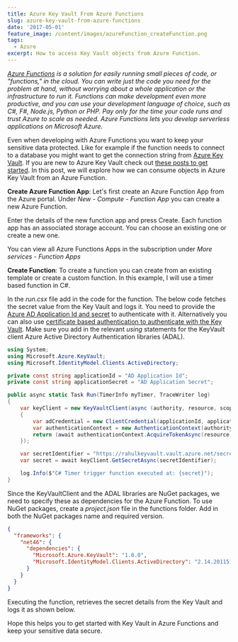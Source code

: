 ```yaml
---
title: Azure Key Vault From Azure Functions
slug: azure-key-vault-from-azure-functions
date: '2017-05-01'
feature_image: /content/images/azureFunction_createFunction.png
tags:
  - Azure
excerpt: How to access Key Vault objects from Azure Function.
---
```

_[Azure Functions](https://docs.microsoft.com/en-us/azure/azure-functions/functions-overview) is a solution for easily running small pieces of code, or "functions," in the cloud. You can write just the code you need for the problem at hand, without worrying about a whole application or the infrastructure to run it. Functions can make development even more productive, and you can use your development language of choice, such as C#, F#, Node.js, Python or PHP. Pay only for the time your code runs and trust Azure to scale as needed. Azure Functions lets you develop serverless applications on Microsoft Azure._

Even when developing with Azure Functions you want to keep your sensitive data protected. Like for example if the function needs to connect to a database you might want to get the connection string from [Azure Key Vault](/blog/getting-started-with-azure-key-vault/). If you are new to Azure Key Vault check out [these posts to get started](/blog/tag/azure-key-vault/). In this post, we will explore how we can consume objects in Azure Key Vault from an Azure Function.

**Create Azure Function App**: Let's first create an Azure Function App from the Azure portal. Under _New - Compute - Function App_ you can create a new Azure Function.

<ImageCard src="/content/images/azureFunction_new.png" alt="" />

Enter the details of the new function app and press Create. Each function app has an associated storage account. You can choose an existing one or create a new one.

<ImageCard src="/content/images/azureFunction_create.png" alt="" />

You can view all Azure Functions Apps in the subscription under _More services - Function Apps_

<ImageCard src="/content/images/azureFunction_all.png" alt="" />

**Create Function**: To create a function you can create from an existing template or create a custom function. In this example, I will use a timer based function in C#.

<ImageCard src="/content/images/azureFunction_createFunction.png" alt="" />

In the _run.csx_ file add in the code for the function. The below code fetches the secret value from the Key Vault and logs it. You need to provide the [Azure AD Application Id and secret](/blog/authenticating-a-client-application-with-azure-key-vault/) to authenticate with it. Alternatively you can also use [certificate based authentication to authenticate with the Key Vault](/blog/azure-key-vault-from-azure-functions-certificate-based-authentication/). Make sure you add in the relevant _using_ statements for the KeyVault client Azure Active Directory Authentication libraries (ADAL).

```csharp
using System;
using Microsoft.Azure.KeyVault;
using Microsoft.IdentityModel.Clients.ActiveDirectory;

private const string applicationId = "AD Application Id";
private const string applicationSecret = "AD Application Secret";

public async static Task Run(TimerInfo myTimer, TraceWriter log)
{
    var keyClient = new KeyVaultClient(async (authority, resource, scope) =>
    {
        var adCredential = new ClientCredential(applicationId, applicationSecret);
        var authenticationContext = new AuthenticationContext(authority, null);
        return (await authenticationContext.AcquireTokenAsync(resource, adCredential)).AccessToken;
    });

    var secretIdentifier = "https://rahulkeyvault.vault.azure.net/secrets/mySecretName";
    var secret = await keyClient.GetSecretAsync(secretIdentifier);

    log.Info($"C# Timer trigger function executed at: {secret}");
}

```
<ImageCard src="/content/images/azureFunction_code.png" alt="" />

Since the KeyVaultClient and the ADAL libraries are NuGet packages, we need to specify these as dependencies for the Azure Function. To use NuGet packages, create a _project.json_ file in the functions folder. Add in both the NuGet packages name and required version.

```json
{
  "frameworks": {
    "net46": {
      "dependencies": {
        "Microsoft.Azure.KeyVault": "1.0.0",
        "Microsoft.IdentityModel.Clients.ActiveDirectory": "2.14.201151115"
      }
    }
  }
}

```
<ImageCard src="/content/images/azureFunction_nuget.png" alt="" />

Executing the function, retrieves the secret details from the Key Vault and logs it as shown below.

<ImageCard src="/content/images/azureFunction_run.png" alt="" />

Hope this helps you to get started with Key Vault in Azure Functions and keep your sensitive data secure.
